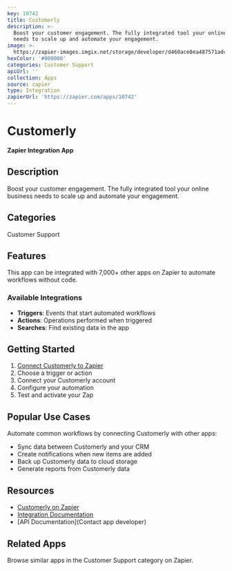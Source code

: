 ```yaml
---
key: 10742
title: Customerly
description: >-
  Boost your customer engagement. The fully integrated tool your online business
  needs to scale up and automate your engagement.
image: >-
  https://zapier-images.imgix.net/storage/developer/d460ace8ea487571adc6c4a4a706eeaf.png?auto=format%2Ccompress&ixlib=python-3.0.0&q=50
hexColor: '#000000'
categories: Customer Support
apiUrl: ''
collection: Apps
source: zapier
type: Integration
zapierUrl: 'https://zapier.com/apps/10742'
---
```

# Customerly

**Zapier Integration App**

## Description

Boost your customer engagement. The fully integrated tool your online business needs to scale up and automate your engagement.

## Categories

Customer Support

## Features

This app can be integrated with 7,000+ other apps on Zapier to automate workflows without code.

### Available Integrations

- **Triggers**: Events that start automated workflows
- **Actions**: Operations performed when triggered
- **Searches**: Find existing data in the app

## Getting Started

1. [Connect Customerly to Zapier](https://zapier.com/apps/10742)
2. Choose a trigger or action
3. Connect your Customerly account
4. Configure your automation
5. Test and activate your Zap

## Popular Use Cases

Automate common workflows by connecting Customerly with other apps:

- Sync data between Customerly and your CRM
- Create notifications when new items are added
- Back up Customerly data to cloud storage
- Generate reports from Customerly data

## Resources

- [Customerly on Zapier](https://zapier.com/apps/10742)
- [Integration Documentation](https://zapier.com/apps/10742/integrations)
- [API Documentation](Contact app developer)

## Related Apps

Browse similar apps in the Customer Support category on Zapier.
